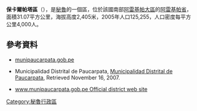 {{Coord|16|24|28|S|71|39|47|W|display=title}}

'''保卡爾帕塔區'''（{{lang-es|Distrito de Paucarpata}}），是[[秘魯|秘魯]]的一個區，位於該國南部[[阿雷基帕大區|阿雷基帕大區]]的[[阿雷基帕省|阿雷基帕省]]，面積31.07平方公里，海拔高度2,405米，2005年人口125,255，人口密度每平方公里4,000人。

==參考資料==
*[http://www.munipaucarpata.gob.pe munipaucarpata.gob.pe]{{Wayback|url=http://www.munipaucarpata.gob.pe/ |date=20050611013818 }}
*{{es icon}} Municipalidad Distrital de Paucarpata, [http://www.munipaucarpata.gob.pe Municipalidad Distrital de Paucarpata]{{Wayback|url=http://www.munipaucarpata.gob.pe/ |date=20050611013818 }}, Retrieved November 16, 2007.
* {{es icon}} [http://www.munipaucarpata.gob.pe www.munipaucarpata.gob.pe Official district web site]{{Wayback|url=http://www.munipaucarpata.gob.pe/ |date=20050611013818 }}

{{Peru-geo-stub}}
[[Category:秘魯行政區|Category:秘魯行政區]]